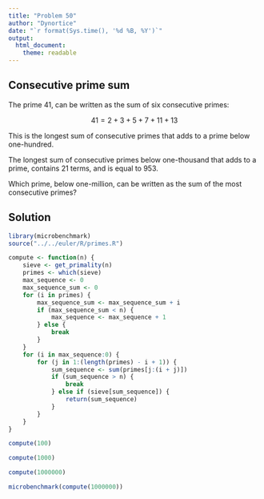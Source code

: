 ```yaml
---
title: "Problem 50"
author: "Dynortice"
date: "`r format(Sys.time(), '%d %B, %Y')`"
output:
  html_document:
    theme: readable
---
```

## Consecutive prime sum

The prime $41$, can be written as the sum of six consecutive primes:

$$41 = 2 + 3 + 5 + 7 + 11 + 13$$

This is the longest sum of consecutive primes that adds to a prime below one-hundred.

The longest sum of consecutive primes below one-thousand that adds to a prime, contains $21$ terms, and is equal to $953$.

Which prime, below one-million, can be written as the sum of the most consecutive primes?

## Solution
```r
library(microbenchmark)
source("../../euler/R/primes.R")
```
```r
compute <- function(n) {
    sieve <- get_primality(n)
    primes <- which(sieve)
    max_sequence <- 0
    max_sequence_sum <- 0
    for (i in primes) {
        max_sequence_sum <- max_sequence_sum + i
        if (max_sequence_sum < n) {
            max_sequence <- max_sequence + 1
        } else {
            break
        }
    }
    for (i in max_sequence:0) {
        for (j in 1:(length(primes) - i + 1)) {
            sum_sequence <- sum(primes[j:(i + j)])
            if (sum_sequence > n) {
                break
            } else if (sieve[sum_sequence]) {
                return(sum_sequence)
            }
        }
    }
}
```
```r
compute(100)
```
```r
compute(1000)
```
```r
compute(1000000)
```
```r
microbenchmark(compute(1000000))
```
